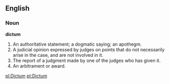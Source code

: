 ==English==

===Noun===

'''dictum'''

#An authoritative statement; a dogmatic saying; an apothegm.
#A judicial opinion expressed by judges on points that do not necessarily arise in the case, and are not involved in it.
#The report of a judgment made by one of the judges who has given it.
#An arbitrament or award.

[[pl:Dictum]]
[[pt:Dictum]]